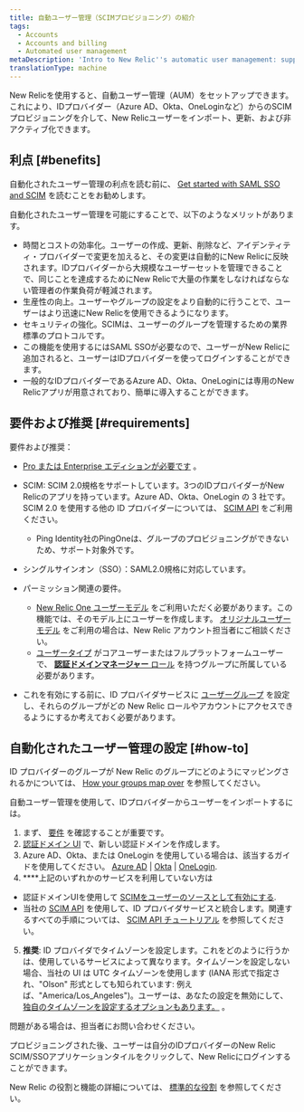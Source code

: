 ```yaml
---
title: 自動ユーザー管理（SCIMプロビジョニング）の紹介
tags:
  - Accounts
  - Accounts and billing
  - Automated user management
metaDescription: 'Intro to New Relic''s automatic user management: support for SCIM provisioning for OneLogin, Okta, Azure AD, and more.'
translationType: machine
---
```


New Relicを使用すると、自動ユーザー管理（AUM）をセットアップできます。これにより、IDプロバイダー（Azure AD、Okta、OneLoginなど）からのSCIMプロビジョニングを介して、New Relicユーザーをインポート、更新、および非アクティブ化できます。

## 利点 [#benefits]

自動化されたユーザー管理の利点を読む前に、 [Get started with SAML SSO and SCIM](/docs/accounts/accounts-billing/new-relic-one-user-management/introduction-saml-scim) を読むことをお勧めします。

自動化されたユーザー管理を可能にすることで、以下のようなメリットがあります。

* 時間とコストの効率化。ユーザーの作成、更新、削除など、アイデンティティ・プロバイダーで変更を加えると、その変更は自動的にNew Relicに反映されます。IDプロバイダーから大規模なユーザーセットを管理できることで、同じことを達成するためにNew Relicで大量の作業をしなければならない管理者の作業負荷が軽減されます。
* 生産性の向上。ユーザーやグループの設定をより自動的に行うことで、ユーザーはより迅速にNew Relicを使用できるようになります。
* セキュリティの強化。SCIMは、ユーザーのグループを管理するための業界標準のプロトコルです。
* この機能を使用するにはSAML SSOが必要なので、ユーザーがNew Relicに追加されると、ユーザーはIDプロバイダーを使ってログインすることができます。
* 一般的なIDプロバイダーであるAzure AD、Okta、OneLoginには専用のNew Relicアプリが用意されており、簡単に導入することができます。

## 要件および推奨 [#requirements]

要件および推奨：

* [Pro または Enterprise エディションが必要です](https://newrelic.com/pricing) 。

* SCIM: SCIM 2.0規格をサポートしています。3つのIDプロバイダーがNew Relicのアプリを持っています。Azure AD、Okta、OneLogin の 3 社です。SCIM 2.0 を使用する他の ID プロバイダーについては、 [SCIM API](/docs/accounts/accounts/automated-user-management/scim-support-automated-user-management) をご利用ください。

  * Ping Identity社のPingOneは、グループのプロビジョニングができないため、サポート対象外です。

* シングルサインオン（SSO）：SAML2.0規格に対応しています。

* パーミッション関連の要件。

  * [New Relic One ユーザーモデル](/docs/accounts/original-accounts-billing/original-users-roles/overview-user-models) をご利用いただく必要があります。この機能では、そのモデル上にユーザーを作成します。 [オリジナルユーザーモデル](/docs/accounts/original-accounts-billing/original-users-roles/overview-user-models) をご利用の場合は、New Relic アカウント担当者にご相談ください。
  * [ユーザータイプ](/docs/accounts/accounts-billing/new-relic-one-user-management/user-type) がコアユーザーまたはフルプラットフォームユーザーで、 [**認証ドメインマネージャー** ロール](/docs/accounts/accounts-billing/new-relic-one-pricing-users/users-roles#standard-roles) を持つグループに所属している必要があります。

* これを有効にする前に、ID プロバイダサービスに [ユーザーグループ](/docs/accounts/accounts/automated-user-management/roles-permissions-automated-user-management) を設定し、それらのグループがどの New Relic ロールやアカウントにアクセスできるようにするか考えておく必要があります。

## 自動化されたユーザー管理の設定 [#how-to]

ID プロバイダーのグループが New Relic のグループにどのようにマッピングされるかについては、 [How your groups map over](/docs/accounts/accounts/automated-user-management/roles-permissions-automated-user-management) を参照してください。

自動ユーザー管理を使用して、IDプロバイダーからユーザーをインポートするには。

1. まず、 [要件](#requirements) を確認することが重要です。
2. [認証ドメイン UI](/docs/accounts/accounts-billing/new-relic-one-user-management/authentication-domains-saml-sso-scim-more/#ui) で、新しい認証ドメインを作成します。
3. Azure AD、Okta、または OneLogin を使用している場合は、該当するガイドを使用してください。 [Azure AD](/docs/azure-scimsso-application-configuration) \| [Okta](/docs/okta-scimsso-application-configuration) \| [OneLogin](/docs/onelogin-scimsso-application-configuration).
4. \*\*\*\*上記のいずれかのサービスを利用していない方は

* 認証ドメインUIを使用して [SCIMをユーザーのソースとして有効にする](/docs/accounts/accounts-billing/new-relic-one-user-management/authentication-domains-saml-sso-scim-more/#source-users).
* 当社の [SCIM API](/docs/accounts/accounts/automated-user-management/scim-support-automated-user-management) を使用して、ID プロバイダサービスと統合します。関連するすべての手順については、 [SCIM API チュートリアル](/docs/accounts/accounts/automated-user-management/tutorial-manage-users-groups-scim) を参照してください。

5. **推奨**: ID プロバイダでタイムゾーンを設定します。これをどのように行うかは、使用しているサービスによって異なります。タイムゾーンを設定しない場合、当社の UI は UTC タイムゾーンを使用します (IANA 形式で指定され、"Olson" 形式としても知られています: 例えば、"America/Los_Angeles")。ユーザーは、あなたの設定を無効にして、 [独自のタイムゾーンを設定するオプションもあります。](/docs/accounts/accounts-billing/general-account-settings/default-time-zone-setting) 。

問題がある場合は、担当者にお問い合わせください。

プロビジョニングされた後、ユーザーは自分のIDプロバイダーのNew Relic SCIM/SSOアプリケーションタイルをクリックして、New Relicにログインすることができます。

New Relic の役割と機能の詳細については、 [標準的な役割](/docs/accounts/accounts-billing/new-relic-one-user-management/user-management-concepts#standard-roles) を参照してください。
